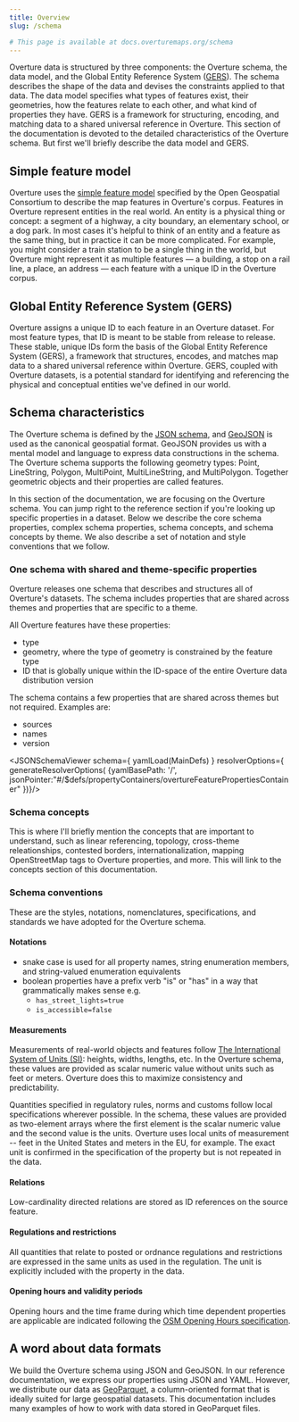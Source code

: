 ```yaml
---
title: Overview
slug: /schema

# This page is available at docs.overturemaps.org/schema
---
```


Overture data is structured by three components: the Overture schema, the data model, and the Global Entity Reference System ([GERS](https://docs.overturemaps.org/gers/)). The schema describes the shape of the data and devises the constraints applied to that data. The data model specifies what types of features exist, their geometries, how the features relate to each other, and what kind of properties they have. GERS is a framework for structuring, encoding, and matching data to a shared universal reference in Overture. This section of the documentation is devoted to the detailed characteristics of the Overture schema. But first we'll briefly describe the data model and GERS. 


## Simple feature model

Overture uses the [simple feature model](https://www.ogc.org/standard/sfa/) specified by the Open Geospatial Consortium to describe the map features in Overture's corpus. Features in Overture represent entities in the real world. An entity is a physical thing or concept: a segment of a highway, a city boundary, an elementary school, or a dog park. In most cases it's helpful to think of an entity and a feature as the same thing, but in practice it can be more complicated. For example, you might consider a train station to be a single thing in the world, but Overture might represent it as multiple features &mdash; a building, a stop on a rail line, a place, an address &mdash; each feature with a unique ID in the Overture corpus.

## Global Entity Reference System (GERS)

Overture assigns a unique ID to each feature in an Overture dataset. For most feature types, that ID is meant to be stable from release to release. These stable, unique IDs form the basis of the Global Entity Reference System (GERS), a framework that structures, encodes, and matches map data to a shared universal reference within Overture. GERS, coupled with Overture datasets, is a potential standard for identifying and referencing the physical and conceptual entities we've defined in our world. 


## Schema characteristics
The Overture schema is defined by the [JSON schema](https://json-schema.org/), and [GeoJSON](https://geojson.org/) is used as the canonical geospatial format. GeoJSON provides us with a mental model and language to express data constructions in the schema. The Overture schema supports the following geometry types: Point, LineString, Polygon, MultiPoint, MultiLineString, and MultiPolygon. Together geometric objects and their properties are called features.

In this section of the documentation, we are focusing on the Overture schema. You can jump right to the reference section if you're looking up specific properties in a dataset. Below we describe the core schema properties, complex schema properties, schema concepts, and schema concepts by theme. We also describe a set of notation and style conventions that we follow. 

### One schema with shared and theme-specific properties

Overture releases one schema that describes and structures all of Overture's datasets. The schema includes properties that are shared across themes and properties that are specific to a theme. 

All Overture features have these properties:

- type
- geometry, where the type of geometry is constrained by the feature type
- ID that is globally unique within the ID-space of the entire Overture data distribution version


The schema contains a few properties that are shared across themes but not required. Examples are:
- sources
- names
- version

<!-- what about subtype, type, class, subclass structures? -->

<JSONSchemaViewer
  schema={ yamlLoad(MainDefs) }
  resolverOptions={ generateResolverOptions( {yamlBasePath: '/', jsonPointer:"#/$defs/propertyContainers/overtureFeaturePropertiesContainer" })}/>

<!-- Below is an example of how you can reference just 1 property within the properties container -->
<!-- <JSONSchemaViewer
  schema={ yamlLoad(MainDefs) }
  resolverOptions={ generateResolverOptions( {yamlBasePath: '/', jsonPointer:"#/$defs/propertyContainers/overtureFeaturePropertiesContainer/properties/sources" })}/> -->

 
### Schema concepts
This is where I'll briefly mention the concepts that are important to understand, such as linear referencing, topology, cross-theme releationships, contested borders, internationalization, mapping OpenStreetMap tags to Overture properties, and more. This will link to the concepts section of this documentation. 

### Schema conventions
These are the styles, notations, nomenclatures, specifications, and standards we have adopted for the Overture schema. 

#### Notations

- snake case is used for all property names, string enumeration members, and string-valued enumeration equivalents
- boolean properties have a prefix verb "is" or "has" in a way that grammatically makes sense
      e.g.
  - `has_street_lights=true`
  - `is_accessible=false`

#### Measurements

Measurements of real-world objects and features follow [The International System of Units (SI)](https://www.bipm.org/en/publications/si-brochure): heights, widths, lengths, etc. In the Overture schema, these values are provided as scalar numeric value without units such as feet or meters. Overture does this to maximize consistency and predictability.

Quantities specified in regulatory rules, norms and customs follow local specifications wherever possible. In the schema, these values are provided as two-element arrays where the first element is the scalar numeric value and the second value is the units. Overture uses local units of measurement -- feet in the United States and meters in the EU, for example. The exact unit is confirmed in the specification of the property but is not repeated in the data.

#### Relations

Low-cardinality directed relations are stored as ID references on the source feature.

#### Regulations and restrictions

All quantities that relate to posted or ordnance regulations and restrictions are expressed in the same units as used in the regulation. The unit is explicitly included with the property in the data.

#### Opening hours and validity periods

Opening hours and the time frame during which time dependent properties are applicable are indicated following the [OSM Opening Hours specification](https://wiki.openstreetmap.org/wiki/Key:opening_hours/specification).

<!-- This is not yet true 
#### Extensions

Overture allows for add hoc extensions beyond what is described in the schema. All extensions are prefixed with `ext_`. Extensions can be provided at the theme level, the type level, or the property level.
-->

## A word about data formats

We build the Overture schema using JSON and GeoJSON. In our reference documentation, we express our properties using JSON and YAML. However, we distribute our data as [GeoParquet](https://geoparquet.org/), a column-oriented format that is ideally suited for large geospatial datasets. This documentation includes many examples of how to work with data stored in GeoParquet files.
